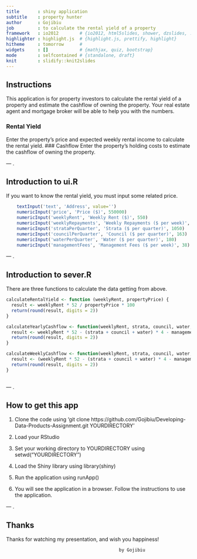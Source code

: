 ```yaml
---
title       : shiny application
subtitle    : property hunter
author      : Gojibiu
job         : to calculate the rental yield of a property
framework   : io2012        # {io2012, html5slides, shower, dzslides, ...}
highlighter : highlight.js  # {highlight.js, prettify, highlight}
hitheme     : tomorrow      # 
widgets     : []            # {mathjax, quiz, bootstrap}
mode        : selfcontained # {standalone, draft}
knit        : slidify::knit2slides
---
```


## Instructions

This application is for property investors to calculate the rental yield of a property and estimate the cashflow of owning the property. Your real estate agent and mortgage broker will be able to help you with the numbers.

### Rental Yield
Enter the property's price and expected weekly rental income to calculate the rental yield.
### Cashflow
Enter the property's holding costs to estimate the cashflow of owning the property.

--- .

## Introduction to ui.R
If you want to know the rental yield, you must input some related price.
```r
    textInput('text', 'Address', value='')
    numericInput('price', 'Price ($)', 550000)
    numericInput('weeklyRent', 'Weekly Rent ($)', 550)
    numericInput('weeklyRepayments', 'Weekly Repayments ($ per week)', 503)
    numericInput('strataPerQuarter', 'Strata ($ per quarter)', 1050)
    numericInput('councilPerQuarter', 'Council ($ per quarter)', 163)
    numericInput('waterPerQuarter', 'Water ($ per quarter)', 180)
    numericInput('managementFees', 'Management Fees ($ per week)', 38)
```

--- .

## Introduction to sever.R
There are three functions to calculate the data getting from above.
```r
calculateRentalYield <- function (weeklyRent, propertyPrice) {
  result <- weeklyRent * 52 / propertyPrice * 100
  return(round(result, digits = 2))
}

calculateYearlyCashflow <- function(weeklyRent, strata, council, water, managementFees, weeklyRepayments){
  result <- weeklyRent * 52 - (strata + council + water) * 4 - managementFees * 52 - weeklyRepayments * 52
  return(round(result, digits = 2))
}

calculateWeeklyCashflow <- function(weeklyRent, strata, council, water, managementFees, weeklyRepayments){
  result <- (weeklyRent * 52 - (strata + council + water) * 4 - managementFees * 52 - weeklyRepayments * 52) / 52
  return(round(result, digits = 2))
}
    
```

--- .

## How to get this app
1. Clone the code using 'git clone https://github.com/Gojibiu/Developing-Data-Products-Assignment.git YOURDIRECTORY'

2. Load your RStudio

3. Set your working directory to YOURDIRECTORY using setwd("YOURDIRECTORY")

4. Load the Shiny library using library(shiny)

5. Run the application using runApp()

6. You will see the application in a browser. Follow the instructions to use the application.

--- .

## Thanks




Thanks for watching my presentation, and wish you happiness!

                                               by Gojibiu


